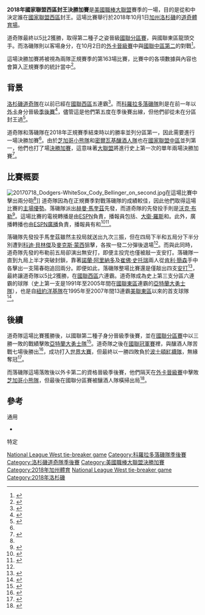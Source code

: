 {{Infobox baseball game
| year = 2018年
| game = 國家聯盟西區封王決勝加賽
| image =2018 NL Division Tiebreaker Logo.png
| caption = 
| date = 2018年10月1日
| venue = [[道奇體育場|道奇體育場]]
| city = [[加州|加州]][[洛杉磯|洛杉磯]]
| visitor = {{le|2018年科羅拉多落磯隊球季|2018 Colorado Rockies season|科羅拉多落磯隊}}
| home = '''{{le|2018年洛杉磯道奇隊球季|2018 Los Angeles Dodgers season|洛杉磯道奇隊}}'''
| attendance = 47,816人
| umpires = {{unbulleted list
 |[[本壘|主審]]：{{le|比爾·韋爾克|Bill Welke}}
 |[[一壘|一壘審]]：{{le|布萊恩·戈爾曼|Brian Gorman}}
 |[[二壘|二壘審]]：{{le|傑里·米爾斯|Jerry Meals}}
 |[[三壘|三壘審]]：{{le|馬爾文·哈德森|Marvin Hudson}}
 |[[左外野|左線審]]：{{le|大衛·瑞克利|David Rackley}}
 |[[右外野|右線審]]：{{le|奎因·沃爾科特|Quinn Wolcott}}
 }}
| top1 = 0
| top2 = 0
| top3 = 0
| top4 = 0
| top5 = 0
| top6 = 0
| top7 = 0
| top8 = 0
| top9 = 2
| visitor_r = 2
| visitor_h = 4
| visitor_e = 0
| bot1 = 0
| bot2 = 0
| bot3 = 0
| bot4 = 2
| bot5 = 2
| bot6 = 1
| bot7 = 0
| bot8 = 0
| bot9 = x
| home_r = 5
| home_h = 9
| home_e = 0
| television = {{le|ESPN美國職棒大聯盟|ESPN Major League Baseball|ESPN}}
| tv_announcers = {{le|喬恩·沙姆比|Jon Sciambi}}、[[大衛·羅斯|大衛·羅斯]]和{{le|里克·沙克里夫|Rick Sutcliffe}}
| radio = {{le|ESPN美國職棒大聯盟廣播|Major League Baseball on ESPN Radio|ESPN}}
| radio_announcers = {{le|亞當·阿敏|Adam Amin}}和{{le|吉姆·鮑登|Jim Bowden}}
}}

'''2018年國家聯盟西區封王決勝加賽'''是[[美國職棒大聯盟|美國職棒大聯盟]]{{mlby|2018}}賽季的一場{{le|決勝加賽|one-game playoff}}，目的是從{{le|2018年科羅拉多落磯隊球季|2018 Colorado Rockies season|科羅拉多落磯隊}}和{{le|2018年洛杉磯道奇隊球季|2018 Los Angeles Dodgers season|洛杉磯道奇隊}}中決定誰在[[國家聯盟|國家聯盟]][[國家聯盟西區|西區]]封王。這場比賽舉行於2018年10月1日[[加州|加州]][[洛杉磯|洛杉磯]]的[[道奇體育場|道奇體育場]]。

道奇隊最終以5比2獲勝，取得第二種子之姿晉級[[2018年國家聯盟分區賽|國聯分區賽]]，與國聯東區龍頭{{le|2018年亞特蘭大勇士隊球季|2018 Atlanta Braves season|亞特蘭大勇士隊}}交手。而洛磯隊則以客場身分，在10月2日的[[2018年國家聯盟外卡晉級賽|外卡晉級賽]]中與[[2018年國家聯盟中區封王決勝加賽|國聯中區第二]]的{{le|2018年芝加哥小熊隊球季|2018 Chicago Cubs season|芝加哥小熊隊}}對戰<ref name=usatoday>{{cite web|url=https://www.usatoday.com/story/sports/mlb/2018/09/30/mlb-playoffs-tiebreakers-dodgers-rockies-cubs-brewers/1481842002/|title=Game 163! Historic day on tap as Dodgers-Rockies, Cubs-Brewers set for NL tiebreakers Monday|last=Lacques|first=Greg|work=USA Today|date=2018-09-30|access-date=2018-09-30|archive-date=2020-12-22|archive-url=https://web.archive.org/web/20201222111647/https://www.usatoday.com/story/sports/mlb/2018/09/30/mlb-playoffs-tiebreakers-dodgers-rockies-cubs-brewers/1481842002/|dead-url=no}}</ref>。

這場決勝加賽將被視為兩隊正規賽季的第163場比賽，比賽中的各項數據與內容也會算入正規賽季的統計當中<ref>{{cite web |url=http://www.espn.com/mlb/story/_/id/24853543/mlb-breaking-monday-division-tiebreaker-doubleheader |title=MLB - Breaking down Monday's division tiebreaker doubleheader |publisher=Espn.com |date=2018-10-01 |access-date=2018-11-26 |archive-date=2021-01-09 |archive-url=https://web.archive.org/web/20210109154752/https://www.espn.com/mlb/story/_/id/24853543/mlb-breaking-monday-division-tiebreaker-doubleheader |dead-url=no }}</ref>。

==背景==
[[洛杉磯道奇隊|洛杉磯道奇隊]]在{{mlby|2018}}以前已經在[[國聯西區|國聯西區]]五連霸<ref>{{cite web|last=Harding |first=Thomas |url=https://www.mlb.com/news/rockies-play-dodgers-in-nl-west-tiebreaker/c-296662686 |title=Rockies to play Dodgers in NL West tiebreaker |publisher=MLB.com |date=2018-05-24 |access-date=2018-10-01}}</ref>。而[[科羅拉多落磯隊|科羅拉多落磯隊]]則是在前一年以[[外卡|外卡]]身分晉級[[美國職棒大聯盟季後賽|季後賽]]<ref>{{cite web |last=Acquavella |first=Katherine |url=https://www.cbssports.com/mlb/news/rockies-clinch-playoff-berth-by-beating-nationals-magic-number-two-for-nl-west-title/ |title=Rockies clinch playoff berth by beating Nationals, magic number two for NL West title |publisher=CBSSports.com |date=2018-09-28 |access-date=2018-10-02 |archive-date=2020-11-09 |archive-url=https://web.archive.org/web/20201109021105/https://www.cbssports.com/mlb/news/rockies-clinch-playoff-berth-by-beating-nationals-magic-number-two-for-nl-west-title/ |dead-url=no }}</ref>，儘管這是他們第五度在季後賽出線，但他們卻從未在分區封王過<ref>{{cite web |last=Acquavella |first=Katherine |url=https://www.cbssports.com/mlb/news/rockies-clinch-playoff-berth-by-beating-nationals-magic-number-two-for-nl-west-title/ |title=Rockies clinch playoff berth by beating Nationals, magic number two for NL West title |publisher=CBSSports.com |date=2018-09-29 |access-date=2018-11-26 |archive-date=2020-11-09 |archive-url=https://web.archive.org/web/20201109021105/https://www.cbssports.com/mlb/news/rockies-clinch-playoff-berth-by-beating-nationals-magic-number-two-for-nl-west-title/ |dead-url=no }}</ref>。

道奇隊和落磯隊在2018年正規賽季結束時以的勝率{{winning percentage|91|71|record=y}}並列分區第一，因此需要進行一場決勝加賽<ref name=usatoday/>。由於[[芝加哥小熊隊|芝加哥小熊隊]]和[[密爾瓦基釀酒人隊|密爾瓦基釀酒人隊]]也在[[國家聯盟中區|國家聯盟中區]]並列第一，他們也打了場[[2018年國家聯盟中區封王決勝加賽|決勝加賽]]，這意味著[[美國職棒大聯盟|大聯盟]]將進行史上第一次的單年兩場決勝加賽<ref>{{cite web |url=http://www.espn.com/mlb/story/_/id/24853543/mlb-breaking-monday-division-tiebreaker-doubleheader |title=MLB - Breaking down Monday's division tiebreaker doubleheader |work=ESPN |access-date=2018-10-02 |archive-date=2021-01-09 |archive-url=https://web.archive.org/web/20210109154752/https://www.espn.com/mlb/story/_/id/24853543/mlb-breaking-monday-division-tiebreaker-doubleheader |dead-url=no }}</ref>。

==比賽概要==
[[File:20170718_Dodgers-WhiteSox_Cody_Bellinger_on_second.jpg|upright]]在這場比賽中擊出兩分砲<ref name=mlb.com/>]]
{{linescore
|Date=2018年10月1日
|Time=1:08{{nbsp}}pm（[[太平洋時區|PDT]]）
|Location=[[加州|加州]][[洛杉磯|洛杉磯]][[道奇體育場|道奇體育場]]
|Other = {{convert|90|F|C}}，晴天
|Road=科羅拉多落磯隊|RoadAbr=落磯隊
|R1=0|R2=0|R3=0|R4=0|R5=0|R6=0|R7=0|R8=0|R9=2|RR=2|RH=4|RE=0
|Home='''洛杉磯道奇隊'''|HomeAbr=道奇隊
|H1=0|H2=0|H3=0|H4=2|H5=2|H6=1|H7=0|H8=0|H9=X|HR=5|HH=9|HE=0
|HSP= |RSP= |WP=[[沃克·布勒|沃克·布勒]]（8勝5敗）|LP=[[赫曼·馬奎茲|赫曼·馬奎茲]]（14勝11敗）|
|HomeHR=[[科迪·貝林傑|科迪·貝林傑]] 25（4局下，2分）、[[麥克斯·蒙西|麥克斯·蒙西]] 35（5局下，2分）|RoadHR=[[諾蘭·阿里納多|諾蘭·阿里納多]] 38（9局上，1分）、[[崔佛·史托瑞|崔佛·史托瑞]] 37（9局上，1分）
|Attendance=47,816人
|BoxURL=http://mlb.mlb.com/news/boxscore.jsp?gid=2018_10_01_colmlb_lanmlb_1
}}
道奇隊因為在正規賽季對戰落磯隊的成績較佳，因此他們取得這場比賽的[[主場優勢|主場優勢]]。落磯隊派出[[赫曼·馬奎茲|赫曼·馬奎茲]]先發，而道奇隊的先發投手則是[[沃克·布勒|沃克·布勒]]<ref>{{cite web |last=Kelly |first=Matt |url=https://www.mlb.com/news/mlb-playoff-picture-update/c-293413208 |title=MLB Playoff Picture Update |publisher=MLB.com |date=2018-05-24 |access-date=2018-10-01 |archive-date=2019-02-08 |archive-url=https://web.archive.org/web/20190208110549/https://www.mlb.com/news/mlb-playoff-picture-update/c-293413208 |dead-url=no }}</ref>。這場比賽的電視轉播是由[[ESPN|ESPN]]負責，播報員包括{{le|喬恩·沙姆比|Jon Sciambi}}、[[大衛·羅斯|大衛·羅斯]]和{{le|里克·沙克里夫|Rick Sutcliffe}}。此外，廣播轉播也由[[ESPN廣播|ESPN廣播]]負責，播報員有{{le|亞當·阿敏|Adam Amin}}和{{le|吉姆·鮑登|Jim Bowden}}<ref>{{cite web |last=Cafardo |first=Ben |url=https://espnmediazone.com/us/press-releases/2018/09/espn-to-exclusively-televise-both-mlb-national-league-tiebreaker-games-on-monday/ |title=ESPN To Exclusively Televise Both MLB National League Tiebreaker Games On Monday - ESPN MediaZone U.S |publisher=Espnmediazone.com |date=2018-09-30 |access-date=2018-10-07 |archive-url=https://web.archive.org/web/20181002214909/https://espnmediazone.com/us/press-releases/2018/09/espn-to-exclusively-televise-both-mlb-national-league-tiebreaker-games-on-monday/ |archive-date=2018-10-02 |dead-url=yes }}</ref><ref>{{cite web |url=http://blogs.hudsonvalley.com/hudson-valley-sports-tv/2018/09/30/espn-espn-radio-have-coverage-of-mondays-baseball-playoffs/ |title=ESPN, ESPN Radio have coverage of Monday’s baseball playoffs |publisher=Blogs.hudsonvalley.com |date=2018-09-30 |access-date=2018-10-07 |archive-date=2021-01-08 |archive-url=https://web.archive.org/web/20210108235341/http://blogs.hudsonvalley.com/hudson-valley-sports-tv/2018/09/30/espn-espn-radio-have-coverage-of-mondays-baseball-playoffs/ |dead-url=no }}</ref>。

落磯隊先發投手馬奎茲雖然主投{{frac|4|2|3}}局就送出九次三振，但在四局下半和五局分下半分別遭到[[科迪·貝林傑|科迪·貝林傑]]及[[麥克斯·蒙西|麥克斯·蒙西]]狙擊，各挨一發二分彈後退場<ref name=mlb.com/>。而與此同時，道奇隊先發的布勒前五局卻演出無安打，即便主投完{{frac|6|2|3}}也僅被敲一支安打。落磯隊一直到九局上半才突破封鎖，靠著[[諾蘭·阿里納多|諾蘭·阿里納多]]及[[崔佛·史托瑞|崔佛·史托瑞]]兩人從[[肯利·簡森|肯利·簡森]]手中各擊出一支陽春砲追回兩分。即便如此，落磯隊整場比賽還是僅敲出四支[[安打|安打]]<ref>{{cite web |last=Newman |first=Kyle |url=https://www.denverpost.com/2018/10/01/rockies-offense-no-shows-dodgers-nl-west-tiebreaker/ |title=Too little, too late performance by Rockies' offense dooms NL West title hopes |publisher=Denverpost.com |access-date=2018-10-02 |archive-date=2021-01-08 |archive-url=https://web.archive.org/web/20210108151952/https://www.denverpost.com/2018/10/01/rockies-offense-no-shows-dodgers-nl-west-tiebreaker/ |dead-url=no }}</ref>，最終讓道奇隊以5比2獲勝，在[[國聯西區|國聯西區]]六連霸。道奇隊成為史上第三支分區六連霸的球隊（史上第一支是1991年至2005年間在[[國聯東區|國聯東區]]連霸的[[亞特蘭大勇士隊|亞特蘭大勇士隊]]），也是自[[紐約洋基隊|紐約洋基隊]]在1995年至2007年間13連霸[[美聯東區|美聯東區]]以來的首支球隊<ref name=mlb.com>{{cite web|url=https://www.mlb.com/dodgers/news/dodgers-claim-nl-west-title-in-tiebreaker/c-296822024|title=LA wins 6th straight NL West title in tiebreaker|first=Ken|last=Gurnick|work=mlb.com|date=2018-10-01|access-date=2018-10-01|archive-date=2018-12-15|archive-url=https://web.archive.org/web/20181215080012/https://www.mlb.com/dodgers/news/dodgers-claim-nl-west-title-in-tiebreaker/c-296822024|dead-url=no}}</ref>。

==後續==
道奇隊這場比賽獲勝後，以國聯第二種子身分晉級季後賽，並在[[2018年國家聯盟分區賽|國聯分區賽]]中以三勝一敗的戰績擊敗[[亞特蘭大勇士隊|亞特蘭大勇士隊]]<ref>{{cite web|url=https://www.ajc.com/sports/baseball/breaking-braves-will-play-dodgers-nlds/kJbp1eJWP58oCR76AG4DjM/|title=Braves will play Dodgers in NLDS|access-date=2018-11-26|archive-date=2021-01-07|archive-url=https://web.archive.org/web/20210107155625/https://www.ajc.com/sports/baseball/breaking-braves-will-play-dodgers-nlds/kJbp1eJWP58oCR76AG4DjM/|dead-url=no}}</ref>。道奇隊之後在[[2018年國家聯盟冠軍賽|國聯冠軍賽]]裡，與釀酒人隊苦戰七場後勝出<ref>{{cite web |url=http://www.espn.com/mlb/story/_/id/25037833/mlb-end-los-angeles-dodgers-talent-trumps-milwaukee-brewers-moves |title=MLB - In the end, Los Angeles Dodgers' talent trumps Milwaukee Brewers' moves |publisher=Espn.com |date=2018-10-21 |access-date=2018-11-26 |archive-date=2021-01-11 |archive-url=https://web.archive.org/web/20210111003337/https://www.espn.com/mlb/story/_/id/25037833/mlb-end-los-angeles-dodgers-talent-trumps-milwaukee-brewers-moves |dead-url=no }}</ref>，成功打入[[2018年世界大賽|世界大賽]]，但最終以一勝四敗負於[[波士頓紅襪隊|波士頓紅襪隊]]，無緣奪冠<ref>{{cite web |author=Ted Berg, USA TODAY Sports |url=https://www.usatoday.com/story/sports/mlb/2018/10/28/red-sox-win-world-series-championship-beat-dodgers/1803801002/ |title=World Series: Red Sox beat Dodgers to win fourth title in 15 years |publisher=Usatoday.com |access-date=2018-11-26 |archive-date=2021-01-10 |archive-url=https://web.archive.org/web/20210110030846/https://www.usatoday.com/story/sports/mlb/2018/10/28/red-sox-win-world-series-championship-beat-dodgers/1803801002/ |dead-url=no }}</ref>。

而落磯隊這場落敗後以外卡第二的資格晉級季後賽，他們隔天在[[2018年國家聯盟外卡晉級賽|外卡晉級賽]]中擊敗[[芝加哥小熊隊|芝加哥小熊隊]]，但最後在國聯分區賽被釀酒人隊橫掃出局<ref>{{cite web |url=https://www.usatoday.com/story/sports/mlb/rockies/2018/10/01/rockies-nl-west-mlb-playoffs-wild-card/1494334002/ |title=MLB playoffs: Rockies switch gears for wild-card showdown with Cubs |publisher=Usatoday.com |date=2018-07-19 |access-date=2018-10-02 |archive-date=2020-12-23 |archive-url=https://web.archive.org/web/20201223053132/https://www.usatoday.com/story/sports/mlb/rockies/2018/10/01/rockies-nl-west-mlb-playoffs-wild-card/1494334002/ |dead-url=no }}</ref>。

==參考==
;通用
{{Refbegin}}
* {{cite web |title=Colorado Rockies at Los Angeles Dodgers Box Score, October 1, 2018 |url=https://www.baseball-reference.com/boxes/LAN/LAN201810010.shtml |work=[[Baseball-Reference.com|Baseball-Reference.com]] |accessdate=2021-01-07 |archive-date=2020-10-27 |archive-url=https://web.archive.org/web/20201027161951/https://www.baseball-reference.com/boxes/LAN/LAN201810010.shtml |dead-url=no }}
{{Refend}}
;特定
{{Reflist|2}}

{{Navboxes|list1=
{{洛杉磯道奇}}
{{2018年美國職棒大聯盟各隊球季}}
{{美國職棒大聯盟決勝加賽}}
}}

{{DEFAULTSORT:2018 National League West Tie-Breaker Game}}
[[Category:2018年美國職棒大聯盟賽季|National League West tie-breaker game]]
[[Category:科羅拉多落磯隊季後賽|Category:科羅拉多落磯隊季後賽]]
[[Category:洛杉磯道奇隊季後賽|Category:洛杉磯道奇隊季後賽]]
[[Category:美國職棒大聯盟決勝加賽|Category:美國職棒大聯盟決勝加賽]]
[[Category:2018年加州體育|Category:2018年加州體育]]
[[Category:2018年10月美國體育賽事|National League West tie-breaker game]]
[[Category:2018年洛杉磯|Category:2018年洛杉磯]]